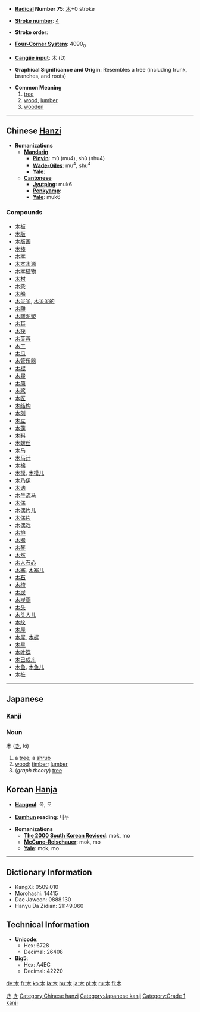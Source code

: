 * '''[[Wiktionary:Chinese radical index| Radical]] Number 75''': [[Wiktionary:Chinese radical index 木|木]]+0 stroke

* '''[[Wiktionary:Chinese total strokes index|Stroke number]]''': [[Wiktionary:Chinese total strokes index 4|4]]

* '''Stroke order''': 

* '''[[Wiktionary:Chinese four corner index|Four-Corner System]]''': 4090<sub>0</sub>

* '''[[Wiktionary:Chinese Cangjie index|Cangjie input]]''': 木 (D)

* '''Graphical Significance and Origin''': Resembles a tree (including trunk, branches, and roots)

* '''Common Meaning'''
*#[[tree]]
*# [[wood]], [[lumber]]
*# [[wooden]]


----

== Chinese [[Hanzi]] ==

* '''Romanizations'''
** '''[[Mandarin]]'''
*** '''[[Pinyin]]''': mù (mu4), shù (shu4)
*** '''[[Wade-Giles]]''': mu<sup>4</sup>, shu<sup>4</sup>
*** '''[[Yale]]''': 
** '''[[Cantonese]]'''
*** '''[[Jyutping]]''': muk6
*** '''[[Penkyamp]]''': 
*** '''[[Yale]]''': muk6

===Compounds===
*[[木板]]
*[[木版]]
*[[木版画]]
*[[木棒]]
*[[木本]]
*[[木本水源]]
*[[木本植物]]
*[[木材]]
*[[木柴]]
*[[木船]]
*[[木呆呆]], [[木呆呆的]]
*[[木雕]]
*[[木雕泥塑]]
*[[木耳]]
*[[木筏]]
*[[木芙蓉]]
*[[木工]]
*[[木瓜]]
*[[木管乐器]]
*[[木棍]]
*[[木屐]]
*[[木简]]
*[[木浆]]
*[[木匠]]
*[[木结构]]
*[[木刻]]
*[[木立]]
*[[木莲]]
*[[木料]]
*[[木螺丝]]
*[[木马]]
*[[木马计]]
*[[木棉]]
*[[木模]], [[木模儿]]
*[[木乃伊]]
*[[木讷]]
*[[木牛流马]]
*[[木偶]]
*[[木偶片儿]]
*[[木偶片]]
*[[木偶戏]]
*[[木排]]
*[[木器]]
*[[木琴]]
*[[木然]]
*[[木人石心]]
*[[木塞]], [[木塞儿]]
*[[木石]]
*[[木梳]]
*[[木炭]]
*[[木炭画]]
*[[木头]]
*[[木头人儿]]
*[[木纹]]
*[[木屋]]
*[[木犀]], [[木樨]]
*[[木星]]
*[[木叶蝶]]
*[[木已成舟]]
*[[木鱼]], [[木鱼儿]]
*[[木桩]]


----

== Japanese ==
[[Category:1000_Japanese_basic_words|き]]
[[Category:Japanese language|き]]
=== [[Kanji]] ===
{{kanji
|[[ぼく]] (boku), [[もく]] (moku)
|[[き]] (ki)
}}

=== Noun ===
木 ([[き]], ki)
# a [[tree]]; a [[shrub]]
# [[wood]]; [[timber]]; [[lumber]]
# (''graph theory'') [[tree]]

== Korean [[Hanja]] ==

* '''[[Hangeul]]''': 목, 모

* '''[[Eumhun]] reading''': 나무

* '''Romanizations'''
** '''[[The 2000 South Korean Revised Romanization|The 2000 South Korean Revised]]''': mok, mo
** '''[[McCune-Reischauer]]''': mok, mo
** '''[[Yale]]''': mok, mo

----

== Dictionary Information ==

* KangXi: 0509.010
* Morohashi: 14415
* Dae Jaweon: 0888.130
* Hanyu Da Zidian: 21149.060

== Technical Information ==

* '''Unicode''':
** Hex: 6728
** Decimal: 26408
* '''Big5''':
** Hex: A4EC
** Decimal: 42220

[[Category:Chinese hanzi]]
[[Category:Japanese kanji]]
[[Category:Grade 1 kanji]]

[[de:木]]
[[fr:木]]
[[ko:木]]
[[la:木]]
[[hu:木]]
[[ja:木]]
[[pl:木]]
[[ru:木]]
[[fi:木]]